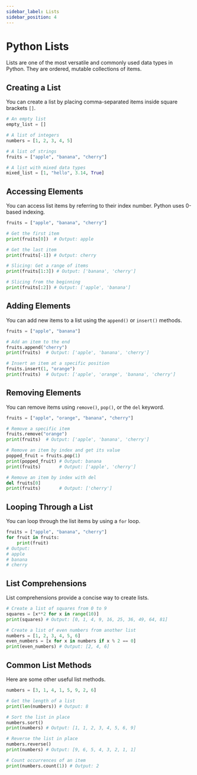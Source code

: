 ```yaml
---
sidebar_label: Lists
sidebar_position: 4
---
```


# Python Lists

Lists are one of the most versatile and commonly used data types in Python. They are ordered, mutable collections of items.

## Creating a List

You can create a list by placing comma-separated items inside square brackets `[]`.

```python
# An empty list
empty_list = []

# A list of integers
numbers = [1, 2, 3, 4, 5]

# A list of strings
fruits = ["apple", "banana", "cherry"]

# A list with mixed data types
mixed_list = [1, "hello", 3.14, True]
```

## Accessing Elements

You can access list items by referring to their index number. Python uses 0-based indexing.

```python
fruits = ["apple", "banana", "cherry"]

# Get the first item
print(fruits[0])  # Output: apple

# Get the last item
print(fruits[-1]) # Output: cherry

# Slicing: Get a range of items
print(fruits[1:3]) # Output: ['banana', 'cherry']

# Slicing from the beginning
print(fruits[:2]) # Output: ['apple', 'banana']
```

## Adding Elements

You can add new items to a list using the `append()` or `insert()` methods.

```python
fruits = ["apple", "banana"]

# Add an item to the end
fruits.append("cherry")
print(fruits)  # Output: ['apple', 'banana', 'cherry']

# Insert an item at a specific position
fruits.insert(1, "orange")
print(fruits)  # Output: ['apple', 'orange', 'banana', 'cherry']
```

## Removing Elements

You can remove items using `remove()`, `pop()`, or the `del` keyword.

```python
fruits = ["apple", "orange", "banana", "cherry"]

# Remove a specific item
fruits.remove("orange")
print(fruits)  # Output: ['apple', 'banana', 'cherry']

# Remove an item by index and get its value
popped_fruit = fruits.pop(1)
print(popped_fruit) # Output: banana
print(fruits)       # Output: ['apple', 'cherry']

# Remove an item by index with del
del fruits[0]
print(fruits)       # Output: ['cherry']
```

## Looping Through a List

You can loop through the list items by using a `for` loop.

```python
fruits = ["apple", "banana", "cherry"]
for fruit in fruits:
    print(fruit)
# Output:
# apple
# banana
# cherry
```

## List Comprehensions

List comprehensions provide a concise way to create lists.

```python
# Create a list of squares from 0 to 9
squares = [x**2 for x in range(10)]
print(squares) # Output: [0, 1, 4, 9, 16, 25, 36, 49, 64, 81]

# Create a list of even numbers from another list
numbers = [1, 2, 3, 4, 5, 6]
even_numbers = [x for x in numbers if x % 2 == 0]
print(even_numbers) # Output: [2, 4, 6]
```

## Common List Methods

Here are some other useful list methods.

```python
numbers = [3, 1, 4, 1, 5, 9, 2, 6]

# Get the length of a list
print(len(numbers)) # Output: 8

# Sort the list in place
numbers.sort()
print(numbers) # Output: [1, 1, 2, 3, 4, 5, 6, 9]

# Reverse the list in place
numbers.reverse()
print(numbers) # Output: [9, 6, 5, 4, 3, 2, 1, 1]

# Count occurrences of an item
print(numbers.count(1)) # Output: 2
```